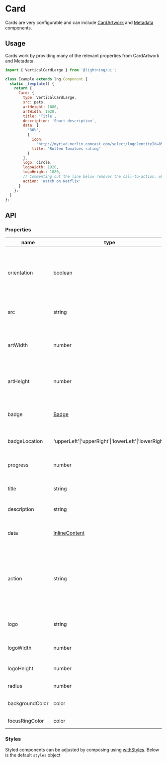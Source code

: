
# Card

Cards are very configurable and can include [CardArtwork](/story/elements-cardartwork--basic) and [Metadata](/story/elements-metadata--basic) components.

## Usage

Cards work by providing many of the relevant properties from CardArtwork and Metadata.

```js
import { VerticalCardLarge } from '@lightning/ui';

class Example extends lng.Component {
  static _template() {
    return {
      Card: {
        type: VerticalCardLarge,
        src: pets,
        artHeight: 1080,
        artWidth: 1920,
        title: 'Title',
        description: 'Short description',
        data: [
          '86%',
          {
            icon:
              'http://myriad.merlin.comcast.com/select/logo?entityId=8527084350383982239&width=32&height=&ratio=1x1&trim=false',
            title: 'Rotten Tomatoes rating'
          }
        ],
        logo: circle,
        logoWidth: 1920,
        logoHeight: 1080,
        // Commenting out the line below removes the call-to-action, which is taking priority over the supplied data above.
        action: 'Watch on Netflix'
      }
    };
  }
};
```

<Canvas>
  <Story id="patterns-card--vertical-dynamic" />
</Canvas>

## API

### Properties

name|type|required|default|description
--|--|--|--|--
orientation|boolean|false|-|only required when creating a new class that extends Card
src|string|false|-|path to image to use as card artwork
artWidth|number|true (if using src)|width of source image being used as artwork
artHeight|number|true (if using src)|height of source image beingused as artwork
badge|[Badge](/story/elements-badge--text)|false|-|Badge content to display over artwork
badgeLocation|'upperLeft'\|'upperRight'\|'lowerLeft'\|'lowerRight'|false|'upperLeft'|position to display badge
progress|number|false|-|amount of the [Progress Bar](/story/elements-progressbar--basic) to fill
title|string|false|-|first line or headline of content
description|string|false|-|second line or synopsis of content
data|[InlineContent](/story/layout-inlinecontent--basic)|false|-|relevant content data at the bottom
action|string|false|-|call to action text (will be converted to all caps) at the bottom; takes priority over data
logo|string|false|-|logo to display at bottom of component
logoWidth|number|true (if using logo)|-|width of logo source image
logoHeight|number|true (if using logo)|-|height of logo source image
radius|number|false|16|corner radius
backgroundColor|color|false|#232328|card background color
focusRingColor|color|false|#ECECF2|color of focus ring

### Styles

Styled components can be adjusted by composing using [withStyles](?path=/docs/mixins-withstyles--basic). Below is the default `styles` object

<Theme theme={Card.styles} />
